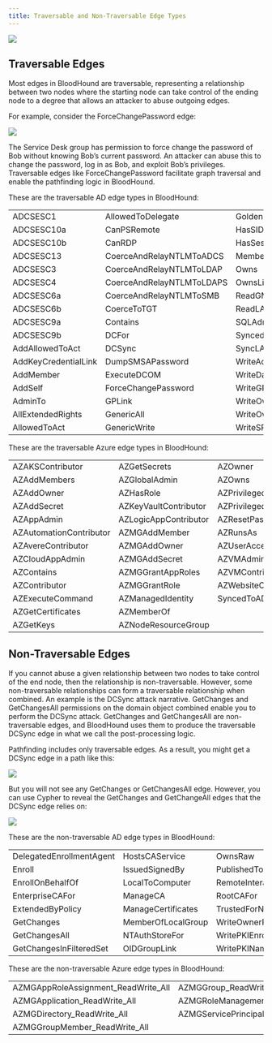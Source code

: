 ---
title: Traversable and Non-Traversable Edge Types
---

<img src="/assets/enterprise-AND-community-edition-pill-tag.svg"/> 


## Traversable Edges

Most edges in BloodHound are traversable, representing a relationship between two nodes where the starting node can take control of the ending node to a degree that allows an attacker to abuse outgoing edges.

For example, consider the ForceChangePassword edge:

<Frame>
  <img src="/assets/image-2-74.png"/>
</Frame>

The Service Desk group has permission to force change the password of Bob without knowing Bob’s current password. An attacker can abuse this to change the password, log in as Bob, and exploit Bob’s privileges. Traversable edges like ForceChangePassword facilitate graph traversal and enable the pathfinding logic in BloodHound.

These are the traversable AD edge types in BloodHound:

|                      |                           |                          |
|----------------------|---------------------------|--------------------------|
| ADCSESC1             | AllowedToDelegate         | GoldenCert               |
| ADCSESC10a           | CanPSRemote               | HasSIDHistory            |
| ADCSESC10b           | CanRDP                    | HasSession               |
| ADCSESC13            | CoerceAndRelayNTLMToADCS  | MemberOf                 |
| ADCSESC3             | CoerceAndRelayNTLMToLDAP  | Owns                     |
| ADCSESC4             | CoerceAndRelayNTLMToLDAPS | OwnsLimitedRights        |
| ADCSESC6a            | CoerceAndRelayNTLMToSMB   | ReadGMSAPassword         |
| ADCSESC6b            | CoerceToTGT               | ReadLAPSPassword         |
| ADCSESC9a            | Contains                  | SQLAdmin                 |
| ADCSESC9b            | DCFor                     | SyncedToEntraUser        |
| AddAllowedToAct      | DCSync                    | SyncLAPSPassword         |
| AddKeyCredentialLink | DumpSMSAPassword          | WriteAccountRestrictions |
| AddMember            | ExecuteDCOM               | WriteDacl                |
| AddSelf              | ForceChangePassword       | WriteGPLink              |
| AdminTo              | GPLink                    | WriteOwner               |
| AllExtendedRights    | GenericAll                | WriteOwnerLimitedRights  |
| AllowedToAct         | GenericWrite              | WriteSPN                 |

These are the traversable Azure edge types in BloodHound:

|                         |                       |                           |
|-------------------------|-----------------------|---------------------------|
| AZAKSContributor        | AZGetSecrets          | AZOwner                   |
| AZAddMembers            | AZGlobalAdmin         | AZOwns                    |
| AZAddOwner              | AZHasRole             | AZPrivilegedAuthAdmin     |
| AZAddSecret             | AZKeyVaultContributor | AZPrivilegedRoleAdmin     |
| AZAppAdmin              | AZLogicAppContributor | AZResetPassword           |
| AZAutomationContributor | AZMGAddMember         | AZRunsAs                  |
| AZAvereContributor      | AZMGAddOwner          | AZUserAccessAdministrator |
| AZCloudAppAdmin         | AZMGAddSecret         | AZVMAdminLogin            |
| AZContains              | AZMGGrantAppRoles     | AZVMContributor           |
| AZContributor           | AZMGGrantRole         | AZWebsiteContributor      |
| AZExecuteCommand        | AZManagedIdentity     | SyncedToADUser            |
| AZGetCertificates       | AZMemberOf            |                           |
| AZGetKeys               | AZNodeResourceGroup   |                           |

## Non-Traversable Edges

If you cannot abuse a given relationship between two nodes to take control of the end node, then the relationship is non-traversable. However, some non-traversable relationships can form a traversable relationship when combined. An example is the DCSync attack narrative. GetChanges and GetChangesAll permissions on the domain object combined enable you to perform the DCSync attack. GetChanges and GetChangesAll are non-traversable edges, and BloodHound uses them to produce the traversable DCSync edge in what we call the post-processing logic.

Pathfinding includes only traversable edges. As a result, you might get a DCSync edge in a path like this:

<Frame>
  <img src="/assets/image-2-75.png"/>
</Frame>

But you will not see any GetChanges or GetChangesAll edge. However, you can use Cypher to reveal the GetChanges and GetChangeAll edges that the DCSync edge relies on:

<Frame>
  <img src="/assets/image-2-76.png"/>
</Frame>


These are the non-traversable AD edge types in BloodHound:

|                          |                    |                                 |
|--------------------------|--------------------|---------------------------------|
| DelegatedEnrollmentAgent | HostsCAService     | OwnsRaw                         |
| Enroll                   | IssuedSignedBy     | PublishedTo                     |
| EnrollOnBehalfOf         | LocalToComputer    | RemoteInteractiveLogonPrivilege |
| EnterpriseCAFor          | ManageCA           | RootCAFor                       |
| ExtendedByPolicy         | ManageCertificates | TrustedForNTAuth                |
| GetChanges               | MemberOfLocalGroup | WriteOwnerRaw                   |
| GetChangesAll            | NTAuthStoreFor     | WritePKIEnrollmentFlag          |
| GetChangesInFilteredSet  | OIDGroupLink       | WritePKINameFlag                |

These are the non-traversable Azure edge types in BloodHound:

|                                       |                                              |
|---------------------------------------|----------------------------------------------|
| AZMGAppRoleAssignment\_ReadWrite\_All | AZMGGroup\_ReadWrite\_All                    |
| AZMGApplication\_ReadWrite\_All       | AZMGRoleManagement\_ReadWrite\_Directory     |
| AZMGDirectory\_ReadWrite\_All         | AZMGServicePrincipalEndpoint\_ReadWrite\_All |
| AZMGGroupMember\_ReadWrite\_All       |                                              |
